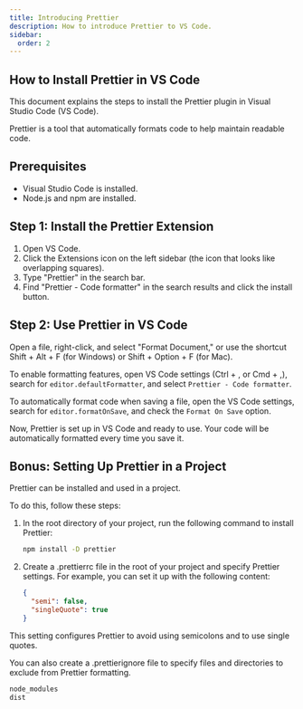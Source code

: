 ```yaml
---
title: Introducing Prettier
description: How to introduce Prettier to VS Code.
sidebar:
  order: 2
---
```


## How to Install Prettier in VS Code

This document explains the steps to install the Prettier plugin in Visual Studio Code (VS Code).

Prettier is a tool that automatically formats code to help maintain readable code.

## Prerequisites

- Visual Studio Code is installed.
- Node.js and npm are installed.

## Step 1: Install the Prettier Extension

1. Open VS Code.
2. Click the Extensions icon on the left sidebar (the icon that looks like overlapping squares).
3. Type "Prettier" in the search bar.
4. Find "Prettier - Code formatter" in the search results and click the install button.

## Step 2: Use Prettier in VS Code

Open a file, right-click, and select "Format Document," or use the shortcut Shift + Alt + F (for Windows) or Shift + Option + F (for Mac).

To enable formatting features, open VS Code settings (Ctrl + , or Cmd + ,), search for `editor.defaultFormatter`, and select `Prettier - Code formatter`.

To automatically format code when saving a file, open the VS Code settings, search for `editor.formatOnSave`, and check the `Format On Save` option.

Now, Prettier is set up in VS Code and ready to use. Your code will be automatically formatted every time you save it.

## Bonus: Setting Up Prettier in a Project

Prettier can be installed and used in a project.

To do this, follow these steps:

1. In the root directory of your project, run the following command to install Prettier:

    ```bash
    npm install -D prettier
    ```

2. Create a .prettierrc file in the root of your project and specify Prettier settings. For example, you can set it up with the following content:

    ```json
    {
      "semi": false,
      "singleQuote": true
    }
    ```

This setting configures Prettier to avoid using semicolons and to use single quotes.

You can also create a .prettierignore file to specify files and directories to exclude from Prettier formatting.

```bash
node_modules
dist
```